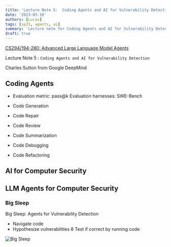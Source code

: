 ```yaml
---
title: 'Lecture Note 5:  Coding Agents and AI for Vulnerability Detection'
date: '2023-03-10'
authors: [Lucas]
tags: [sp25, agents, ai]
summary: 'Lecture note for Coding Agents and AI for Vulnerability Detection'
draft: true
---
```


[CS294/194-280: Advanced Large Language Model Agents](https://llmagents-learning.org/sp25)

Lecture Note 5 : `Coding Agents and AI for Vulnerability Detection`

Charles Sutton from Google DeepMind

<TOCInline toc={props.toc} toHeading={3} />

## Coding Agents

- Evaluation
  metric: pass@k
  Evaluation harnesses: SWE-Bench

- Code Generation
- Code Repair
- Code Review
- Code Summarization
- Code Debugging
- Code Refactoring

## AI for Computer Security

## LLM Agents for Computer Security

### Big Sleep

Big Sleep: Agents for Vulnerability Detection

- Navigate code
- Hypothesize vulnerabilities
  8 Test if correct by running code

![Big Sleep](/imgs/blog/2025/sp25/big-sleep.png)
